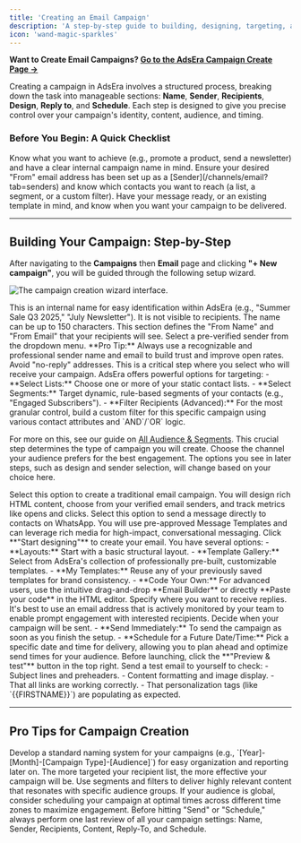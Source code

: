 ```yaml
---
title: 'Creating an Email Campaign'
description: 'A step-by-step guide to building, designing, targeting, and scheduling your email campaigns for maximum impact.'
icon: 'wand-magic-sparkles'
---
```

**Want to Create Email Campaigns? [Go to the AdsEra Campaign Create Page &rarr;](https://app.adsera.in/dashboard/campaign/create/EMAIL)**

Creating a campaign in AdsEra involves a structured process, breaking down the task into manageable sections: **Name**, **Sender**, **Recipients**, **Design**, **Reply to**, and **Schedule**. Each step is designed to give you precise control over your campaign's identity, content, audience, and timing.

### Before You Begin: A Quick Checklist

<CardGroup>
  <Card title="Define Your Goal & Name" icon="bullseye">
    Know what you want to achieve (e.g., promote a product, send a newsletter) and have a clear internal campaign name in mind.
  </Card>
  <Card title="Prepare Your Sender & Audience" icon="users">
    Ensure your desired "From" email address has been set up as a [Sender](/channels/email?tab=senders) and know which contacts you want to reach (a list, a segment, or a custom filter).
  </Card>
  <Card title="Plan Your Content & Timing" icon="calendar-days">
    Have your message ready, or an existing template in mind, and know when you want your campaign to be delivered.
  </Card>
</CardGroup>

---

## Building Your Campaign: Step-by-Step

After navigating to the **Campaigns** then **Email** page and clicking **"+ New campaign"**, you will be guided through the following setup wizard.

![The campaign creation wizard interface.](https://sgp1.digitaloceanspaces.com/whatsera/114a892e-5893-4679-89b7-84326bbec790_campaign_e_create.png)

<Steps>
<Step title="1. Name Your Campaign">
  This is an internal name for easy identification within AdsEra (e.g., "Summer Sale Q3 2025," "July Newsletter"). It is not visible to recipients. The name can be up to 150 characters.
</Step>
<Step title="2. Choose Your Sender">
  This section defines the "From Name" and "From Email" that your recipients will see. Select a pre-verified sender from the dropdown menu.

  <Info>
    **Pro Tip:** Always use a recognizable and professional sender name and email to build trust and improve open rates. Avoid "no-reply" addresses.
  </Info>
</Step>
<Step title="3. Define Your Recipients">
  This is a critical step where you select who will receive your campaign. AdsEra offers powerful options for targeting:
  - **Select Lists:** Choose one or more of your static contact lists.
  - **Select Segments:** Target dynamic, rule-based segments of your contacts (e.g., "Engaged Subscribers").
  - **Filter Recipients (Advanced):** For the most granular control, build a custom filter for this specific campaign using various contact attributes and `AND`/`OR` logic.
  
  For more on this, see our guide on [All Audience & Segments](/help/audiance/audiance).
</Step>
<Step title="4. Select your Channel">
  This crucial step determines the type of campaign you will create. Choose the channel your audience prefers for the best engagement. The options you see in later steps, such as design and sender selection, will change based on your choice here.


  <CardGroup>
    <Card title="Email" icon="envelope">
      Select this option to create a traditional email campaign. You will design rich HTML content, choose from your verified email senders, and track metrics like opens and clicks.
    </Card>
    <Card title="WhatsApp" icon="whatsapp" iconType="brands">
      Select this option to send a message directly to contacts on WhatsApp. You will use pre-approved Message Templates and can leverage rich media for high-impact, conversational messaging.
    </Card>
  </CardGroup>
</Step>
<Step title="5. Design Your Email Content">
  Click **"Start designing"** to create your email. You have several options:
  - **Layouts:** Start with a basic structural layout.
  - **Template Gallery:** Select from AdsEra's collection of professionally pre-built, customizable templates.
  - **My Templates:** Reuse any of your previously saved templates for brand consistency.
  - **Code Your Own:** For advanced users, use the intuitive drag-and-drop **Email Builder** or directly **Paste your code** in the HTML editor.
</Step>
<Step title="6. Set Your Reply-To Address">
  Specify where you want to receive replies. It's best to use an email address that is actively monitored by your team to enable prompt engagement with interested recipients.
</Step>
<Step title="7. Schedule Your Campaign">
  Decide when your campaign will be sent.
  - **Send Immediately:** To send the campaign as soon as you finish the setup.
  - **Schedule for a Future Date/Time:** Pick a specific date and time for delivery, allowing you to plan ahead and optimize send times for your audience.
</Step>
<Step title="8. Preview & Test (Highly Recommended!)">
  Before launching, click the **"Preview & test"** button in the top right. Send a test email to yourself to check:
  - Subject lines and preheaders.
  - Content formatting and image display.
  - That all links are working correctly.
  - That personalization tags (like `{{FIRSTNAME}}`) are populating as expected.
</Step>
</Steps>

---

## Pro Tips for Campaign Creation

<AccordionGroup>
  <Accordion title="Use a Consistent Naming Convention">
    Develop a standard naming system for your campaigns (e.g., `[Year]-[Month]-[Campaign Type]-[Audience]`) for easy organization and reporting later on.
  </Accordion>
  <Accordion title="Segment Wisely for Better Relevance">
    The more targeted your recipient list, the more effective your campaign will be. Use segments and filters to deliver highly relevant content that resonates with specific audience groups.
  </Accordion>
  <Accordion title="Consider Time Zone Sending">
    If your audience is global, consider scheduling your campaign at optimal times across different time zones to maximize engagement.
  </Accordion>
  <Accordion title="Perform a Final Review">
    Before hitting "Send" or "Schedule," always perform one last review of all your campaign settings: Name, Sender, Recipients, Content, Reply-To, and Schedule.
  </Accordion>
</AccordionGroup>